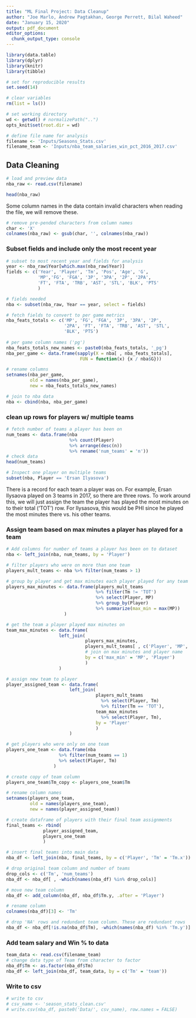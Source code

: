 ```yaml
---
title: "ML Final Project: Data Cleanup"
author: "Joe Marlo, Andrew Pagtakhan, George Perrett, Bilal Waheed"
date: "January 15, 2020"
output: pdf_document
editor_options: 
  chunk_output_type: console
---
```


```r
library(data.table)
library(dplyr)
library(knitr)
library(tibble)

# set for reproducible results
set.seed(14)

# clear variables
rm(list = ls())

# set working directory
wd <- getwd() # normalizePath("..")
opts_knit$set(root.dir = wd)

# define file name for analysis
filename <- 'Inputs/Seasons_Stats.csv'
filename_team <- 'Inputs/nba_team_salaries_win_pct_2016_2017.csv'
```

## Data Cleaning

```r
# load and preview data
nba_raw <- read.csv(filename)

head(nba_raw)
```

Some column names in the data contain invalid characters when reading the file, we will remove these.

```r
# remove pre-pended characters from column names
char <- 'X'
colnames(nba_raw) <- gsub(char, '', colnames(nba_raw))
```


### Subset fields and include only the most recent year
```r
# subset to most recent year and fields for analysis
year <- nba_raw$Year[which.max(nba_raw$Year)]
fields <- c('Year', 'Player', 'Tm', 'Pos', 'Age', 'G', 
            'MP','FG', 'FGA', '3P', '3PA', '2P', '2PA',
            'FT', 'FTA', 'TRB', 'AST', 'STL', 'BLK', 'PTS'
            )

# fields needed
nba <- subset(nba_raw, Year == year, select = fields)
```

```r
# fetch fields to convert to per game metrics
nba_feats_totals <- c('MP', 'FG', 'FGA', '3P', '3PA', '2P',
                      '2PA', 'FT', 'FTA', 'TRB', 'AST', 'STL',
                      'BLK', 'PTS')
            
# per game column names ('pg')
nba_feats_totals_new_names <- paste0(nba_feats_totals, '_pg')
nba_per_game <- data.frame(sapply(X = nba[ , nba_feats_totals],
                            FUN = function(x) {x / nba$G}))

# rename columns
setnames(nba_per_game, 
         old = names(nba_per_game), 
         new = nba_feats_totals_new_names)

# join to nba data
nba <- cbind(nba, nba_per_game)
```


### clean up rows for players w/ multiple teams

```r
# fetch number of teams a player has been on
num_teams <- data.frame(nba 
                        %>% count(Player) 
                        %>% arrange(desc(n))
                        %>% rename('num_teams' = 'n'))
# check data
head(num_teams)

```


```r
# Inspect one player on multiple teams
subset(nba, Player == 'Ersan Ilyasova')
```

There is a record for each team a player was on. For example, Ersan Ilysaova played on 3 teams in 2017, so there are three rows. To work around this, we will just assign the team the player has played the most minutes on to their total ('TOT') row. For Ilysasova, this would be PHI since he played the most minutes there vs. his other teams.

### Assign team based on max minutes a player has played for a team
```r
# Add columns for number of teams a player has been on to dataset
nba <- left_join(nba, num_teams, by = 'Player')
```

```r
# filter players who were on more than one team
players_mult_teams <- nba %>% filter(num_teams > 1)

# group by player and get max minutes each player played for any team
players_max_minutes <- data.frame(players_mult_teams
                                  %>% filter(Tm != 'TOT')
                                  %>% select(Player, MP) 
                                  %>% group_by(Player) 
                                  %>% summarize(max_min = max(MP))
                      )

# get the team a player played max minutes on
team_max_minutes <- data.frame(
                    left_join(
                              players_max_minutes, 
                              players_mult_teams[ , c('Player', 'MP', 'Tm')],
                              # join on max minutes and player name
                              by = c('max_min' = 'MP', 'Player')
                              )
                    ) 

# assign new team to player
player_assigned_team <- data.frame(
                        left_join(
                                  players_mult_teams 
                                    %>% select(Player, Tm) 
                                    %>% filter(Tm == 'TOT'),
                                  team_max_minutes 
                                    %>% select(Player, Tm),
                                  by = 'Player'
                                  )
                        )

# get players who were only on one team
players_one_team <- data.frame(nba
                    %>% filter(num_teams == 1)
                    %>% select(Player, Tm)
                  )

# create copy of team column
players_one_team$Tm_copy <- players_one_team$Tm

# rename column names
setnames(players_one_team, 
         old = names(players_one_team), 
         new = names(player_assigned_team))

# create dataframe of players with their final team assignments
final_teams <- rbind(
              player_assigned_team,
              players_one_team
              )

# insert final teams into main data
nba_df <- left_join(nba, final_teams, by = c('Player', 'Tm' = 'Tm.x'))

# drop original team column and number of teams
drop_cols <- c('Tm', 'num_teams')
nba_df <- nba_df[ , -which(names(nba_df) %in% drop_cols)]

# move new team column
nba_df <- add_column(nba_df, nba_df$Tm.y, .after = 'Player')

# rename column
colnames(nba_df)[3] <- 'Tm'

# drop 'NA' rows and redundant team column. These are redundant rows
nba_df <- nba_df[!is.na(nba_df$Tm), -which(names(nba_df) %in% 'Tm.y')]
```


### Add team salary and Win % to data
```r
team_data <- read.csv(filename_team)
# change data type of Team from character to factor
nba_df$Tm <- as.factor(nba_df$Tm)
nba_df <- left_join(nba_df, team_data, by = c('Tm' = 'team'))
```

### Write to csv
```r
# write to csv
# csv_name <- 'season_stats_clean.csv'
# write.csv(nba_df, paste0('Data/', csv_name), row.names = FALSE)
```


